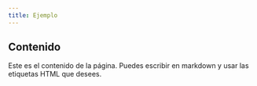 ```yaml
---
title: Ejemplo
---
```


## Contenido

Este es el contenido de la página. Puedes escribir en markdown y usar las etiquetas HTML que desees.